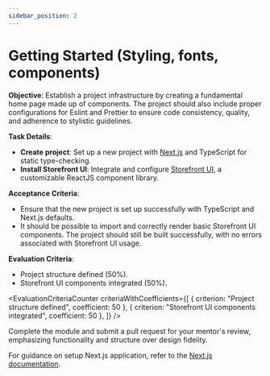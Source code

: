 ```yaml
---
sidebar_position: 2
---
```



# Getting Started (Styling, fonts, components)

**Objective**: Establish a project infrastructure by creating a fundamental home page made up of components. The project should also include proper configurations for Eslint and Prettier to ensure code consistency, quality, and adherence to stylistic guidelines.

**Task Details**:

- **Create project**: Set up a new project with [Next.js](https://nextjs.org/docs/app/api-reference/create-next-app) and TypeScript for static type-checking.
- **Install Storefront UI**: Integrate and configure [Storefront UI](https://docs.storefrontui.io/v2/react/getting-started.html), a customizable ReactJS component library.

**Acceptance Criteria**:

- Ensure that the new project is set up successfully with TypeScript and Next.js defaults.
- It should be possible to import and correctly render basic Storefront UI components. The project should still be built successfully, with no errors associated with Storefront UI usage.

**Evaluation Criteria**:

- Project structure defined (50%).
- Storefront UI components integrated (50%).

<EvaluationCriteriaCounter
  criteriaWithCoefficients={[
    { criterion: "Project structure defined", coefficient: 50 },
    { criterion: "Storefront UI components integrated", coefficient: 50 },
  ]}
/>

Complete the module and submit a pull request for your mentor's review, emphasizing functionality and structure over design fidelity.

For guidance on setup Next.js application, refer to the [Next.js documentation](https://nextjs.org/learn/dashboard-app/getting-started).
